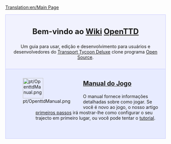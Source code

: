[[Translation:en/Main Page]]
{{en/Translation|origin= en/Main Page
|from  = en
|to    = pt
|Percentage =5
}}

<div style="background-color: #f1f2fe; border: 1px solid #c7c8fe; margin: 0; padding: 1em 1em 1em 1em; text-align:center">
<div style="font-size:1.7em; font-weight:bold">Bem-vindo ao [https://www.wikipedia.org/wiki/pt:wiki Wiki] <span class="plainlinks">[http://www.openttd.org/ OpenTTD]</span></div>
Um guia para usar, edição e desenvolvimento para usuários e desenvolvedores do [[pt/Archive/OpenTTD/Transport Tycoon Deluxe|Transport Tycoon Deluxe]] clone programa [http://www.opensource.org/ Open Source].
</div>
<div style="background-color: #E7EBFF; border: 1px solid #c7c8fe; border-top:none; padding: 1em 1em 0em 1em; margin-bottom:2em">
<div style="float:left">[[File:pt/OpenttdManual.png|64px]]</div>
<div style="margin-left:80px; margin-bottom:4em">
<div style="font-size:1.4em; font-weight:bold">[[pt/Manual/Main Page|Manual do Jogo]]</div>
O manual fornece informações detalhadas sobre como jogar. Se você é novo ao jogo, o nosso artigo [[pt/Manual/Tutorial/Main Page|primeiros passos]] irá mostrar-lhe como configurar o seu trajecto em primeiro lugar, ou você pode tentar o [[pt/Manual/Tutorial/Tutorial|tutorial]].</div>